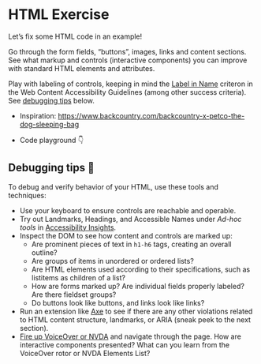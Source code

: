 
# HTML Exercise

Let’s fix some HTML code in an example!

Go through the form fields, “buttons”, images, links and content sections. See what markup and controls (interactive components) you can improve with standard HTML elements and attributes.

Play with labeling of controls, keeping in mind the [Label in Name](https://www.w3.org/WAI/WCAG21/Understanding/label-in-name.html) criteron in the Web Content Accessibility Guidelines (among other success criteria). See [debugging tips](#debugging-tips-) below.

- Inspiration: https://www.backcountry.com/backcountry-x-petco-the-dog-sleeping-bag

- Code playground 👇

<ProductPage productData={ProductDogHarness} />

## Debugging tips 🧐

To debug and verify behavior of your HTML, use these tools and techniques:

- Use your keyboard to ensure controls are reachable and operable.
- Try out Landmarks, Headings, and Accessible Names under _Ad-hoc tools_ in [Accessibility Insights](https://chrome.google.com/webstore/detail/accessibility-insights-fo/pbjjkligggfmakdaogkfomddhfmpjeni).
- Inspect the DOM to see how content and controls are marked up:
    - Are prominent pieces of text in `h1-h6` tags, creating an overall outline?
    - Are groups of items in unordered or ordered lists?
    - Are HTML elements used according to their specifications, such as listitems as children of a list?
    - How are forms marked up? Are individual fields properly labeled? Are there fieldset groups?
    - Do buttons look like buttons, and links look like links?
- Run an extension like [Axe](https://chrome.google.com/webstore/detail/axe-devtools-web-accessib/lhdoppojpmngadmnindnejefpokejbdd?hl=en-US&branded&utm_term=axe%20extension&utm_campaign=Search%20-%20axe%20DevTools%20-%20Checker&utm_source=adwords&utm_medium=ppc&hsa_src=g&hsa_ad=626089536234&hsa_tgt=kwd-1186988429648&hsa_mt=p&hsa_ver=3&hsa_acc=7854167720&hsa_kw=axe%20extension&hsa_grp=142979637091&hsa_cam=17378411167&hsa_net=adwords&gad_source=1&gclid=CjwKCAiA9dGqBhAqEiwAmRpTC_3LZFHWcrcgCqvVeYsGiBVHn-kYO6U4kBr_IupwYBQE0hEa3eHBRhoC4q8QAvD_BwE) to see if there are any other violations related to HTML content structure, landmarks, or ARIA (sneak peek to the next section).
- [Fire up VoiceOver or NVDA](/topics/screen-readers/how-to-enable/) and navigate through the page. How are interactive components presented? What can you learn from the VoiceOver rotor or NVDA Elements List?